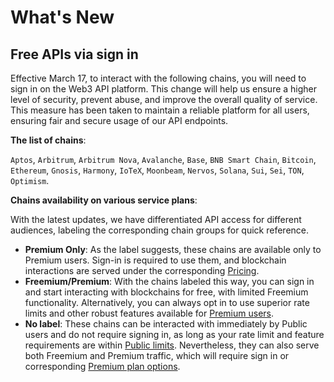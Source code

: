 # What's New

## Free APIs via sign in

Effective March 17, to interact with the following chains, you will need to sign in on the Web3 API platform. This change will help us ensure a higher level of security, prevent abuse, and improve the overall quality of service. This measure has been taken to maintain a reliable platform for all users, ensuring fair and secure usage of our API endpoints.

**The list of chains**:

`Aptos`, `Arbitrum`, `Arbitrum Nova`, `Avalanche`, `Base`, `BNB Smart Chain`, `Bitcoin`, `Ethereum`, `Gnosis`, `Harmony`, `IoTeX`, `Moonbeam`, `Nervos`, `Solana`, `Sui`, `Sei`, `TON`, `Optimism`.

**Chains availability on various service plans**:

With the latest updates, we have differentiated API access for different audiences, labeling the corresponding chain groups for quick reference.

  * **Premium Only**: As the label suggests, these chains are available only to Premium users. Sign-in is required to use them, and blockchain interactions are served under the corresponding [Pricing](https://www.ankr.com/docs/rpc-service/pricing/).
  * **Freemium/Premium**: With the chains labeled this way, you can sign in and start interacting with blockchains for free, with limited Freemium functionality. Alternatively, you can always opt in to use superior rate limits and other robust features available for [Premium users](/rpc-service/service-plans/#feature-list).
  * **No label**: These chains can be interacted with immediately by Public users and do not require signing in, as long as your rate limit and feature requirements are within [Public limits](/rpc-service/service-plans/#feature-list). Nevertheless, they can also serve both Freemium and Premium traffic, which will require sign in or corresponding [Premium plan options](https://www.ankr.com/docs/rpc-service/service-plans/#charging-models).

